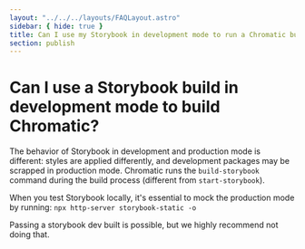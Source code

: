 ```yaml
---
layout: "../../../layouts/FAQLayout.astro"
sidebar: { hide: true }
title: Can I use my Storybook in development mode to run a Chromatic build?
section: publish
---
```


# Can I use a Storybook build in development mode to build Chromatic?

The behavior of Storybook in development and production mode is different: styles are applied differently, and development packages may be scrapped in production mode. Chromatic runs the `build-storybook` command during the build process (different from `start-storybook`).

When you test Storybook locally, it's essential to mock the production mode by running: `npx http-server storybook-static -o`

Passing a storybook dev built is possible, but we highly recommend not doing that.
